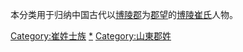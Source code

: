 {{Catnav|頁面分類|历史|歷史學|系譜學|漢族姓氏|崔姓}}
{{Catnav|頁面分類|人文學科|歷史學|系譜學|漢族姓氏|崔姓}}
{{Catnav|頁面分類|人类学|文化人类学|家世與傳承|系譜學|漢族姓氏|崔姓}}

本分类用于归纳中国古代以[[博陵郡_(东汉)|博陵郡]]为[[郡望|郡望]]的[[博陵崔氏|博陵崔氏]]人物。

[[Category:崔姓士族|Category:崔姓士族]]
[[Category:安平縣人|*]]
[[Category:山東郡姓|Category:山東郡姓]]